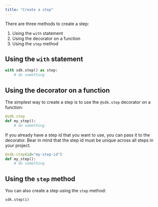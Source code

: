 ```yaml
---
title: "Create a step"
---
```


There are three methods to create a step:

1. Using the `with` statement
2. Using the decorator on a function
3. Using the `step` method

## Using the `with` statement

```python
with sdk.step() as step:
    # do something
```

## Using the decorator on a function

The simplest way to create a step is to use the `@sdk.step` decorator on a function:

```python
@sdk.step
def my_step():
    # do something
```

If you already have a step id that you want to use, you can pass it to the decorator. Bear in mind that the step id must be unique across all steps in your project.

```python
@sdk.step(id="my-step-id")
def my_step():
    # do something
```

## Using the `step` method

You can also create a step using the `step` method:

```python
sdk.step(i)
